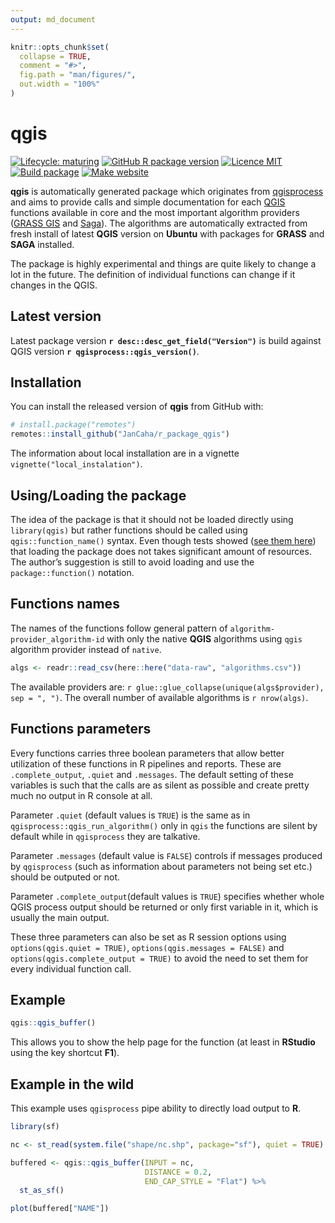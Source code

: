 ```yaml
---
output: md_document
---
```


<!-- README.md is generated from README.Rmd. Please edit that file -->

```r
knitr::opts_chunk$set(
  collapse = TRUE,
  comment = "#>",
  fig.path = "man/figures/",
  out.width = "100%"
)
```

# qgis

<!-- badges: start -->
[![Lifecycle: maturing](https://img.shields.io/badge/lifecycle-maturing-yellow)](https://lifecycle.r-lib.org/articles/stages.html#maturing)
[![GitHub R package version](https://img.shields.io/github/r-package/v/JanCaha/r_package_qgis)](https://github.com/JanCaha/r_package_qgis/blob/master/DESCRIPTION)
[![Licence MIT](https://img.shields.io/badge/licence-MIT-blue)](https://github.com/JanCaha/r_package_qgis/blob/master/LICENSE.md)
[![Build package](https://github.com/JanCaha/r_package_qgis/actions/workflows/build_package.yaml/badge.svg)](https://github.com/JanCaha/r_package_qgis/actions/workflows/build_package.yaml)
[![Make website](https://github.com/JanCaha/r_package_qgis/actions/workflows/make_web.yaml/badge.svg)](https://github.com/JanCaha/r_package_qgis/actions/workflows/make_web.yaml)

<!-- badges: end -->

**qgis** is automatically generated package which originates from [qgisprocess](https://github.com/paleolimbot/qgisprocess) and aims to provide calls and simple documentation for each [QGIS](https://qgis.org/en/site/) functions available in core and the most important algorithm providers ([GRASS GIS](https://grass.osgeo.org/) and [Saga](http://www.saga-gis.org/)). The algorithms are automatically extracted from fresh install of latest **QGIS** version on **Ubuntu** with packages for **GRASS** and **SAGA** installed.

The package is highly experimental and things are quite likely to change a lot in the future. The definition of individual functions can change if it changes in the QGIS.

## Latest version

Latest package version **`r desc::desc_get_field("Version")`** is build against QGIS version **`r qgisprocess::qgis_version()`**.

## Installation

You can install the released version of **qgis** from GitHub with:

``` r
# install.package("remotes")
remotes::install_github("JanCaha/r_package_qgis")
```

The information about local installation are in a vignette `vignette("local_instalation")`.

## Using/Loading the package

The idea of the package is that it should not be loaded directly using `library(qgis)` but rather functions should be called using `qgis::function_name()` syntax. Even though tests showed ([see them here](https://github.com/JanCaha/r_package_qgis/issues/32#issuecomment-1431139318)) that loading the package does not takes significant amount of resources. The author's suggestion is still to avoid loading and use the `package::function()` notation.

## Functions names

The names of the functions follow general pattern of `algorithm-provider_algorithm-id` with only the native **QGIS** algorithms using `qgis` algorithm provider instead of `native`. 

```r
algs <- readr::read_csv(here::here("data-raw", "algorithms.csv"))
```

The available providers are: `r glue::glue_collapse(unique(algs$provider), sep = ", ")`. The overall number of available algorithms is `r nrow(algs)`.

## Functions parameters

Every functions carries three boolean parameters that allow better utilization of these functions in R pipelines and reports. These are `.complete_output`, `.quiet` and `.messages`. The default setting of these variables is such that the calls are as silent as possible and create pretty much no output in R console at all.

Parameter `.quiet` (default values is `TRUE`) is the same as in `qgisprocess::qgis_run_algorithm()` only in `qgis` the functions are silent by default while in `qgisprocess` they are talkative.

Parameter `.messages` (default value is `FALSE`) controls if messages produced by `qgisprocess` (such as information about parameters not being set etc.) should be outputed or not.

Parameter `.complete_output`(default values is `TRUE`) specifies whether whole QGIS process output should be returned or only first variable in it, which is usually the main output.

These three parameters can also be set as R session options using `options(qgis.quiet = TRUE)`, `options(qgis.messages = FALSE)` and `options(qgis.complete_output = TRUE)` to avoid the need to set them for every individual function call.

## Example

```r
qgis::qgis_buffer()
```

This allows you to show the help page for the function (at least in **RStudio** using the key shortcut **F1**).

## Example in the wild

This example uses `qgisprocess` pipe ability to directly load output to **R**.

```r
library(sf)

nc <- st_read(system.file("shape/nc.shp", package="sf"), quiet = TRUE)

buffered <- qgis::qgis_buffer(INPUT = nc, 
                              DISTANCE = 0.2, 
                              END_CAP_STYLE = "Flat") %>% 
  st_as_sf()

plot(buffered["NAME"])
```

